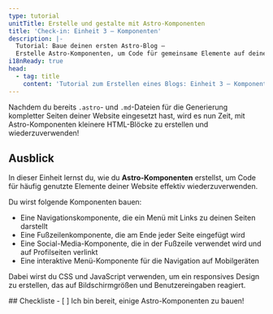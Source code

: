 ```yaml
---
type: tutorial
unitTitle: Erstelle und gestalte mit Astro-Komponenten
title: 'Check-in: Einheit 3 – Komponenten'
description: |-
  Tutorial: Baue deinen ersten Astro-Blog —
  Erstelle Astro-Komponenten, um Code für gemeinsame Elemente auf deiner Website wiederzuverwenden
i18nReady: true
head:
  - tag: title
    content: 'Tutorial zum Erstellen eines Blogs: Einheit 3 – Komponenten | Dokumentation'
---
```


Nachdem du bereits `.astro`- und `.md`-Dateien für die Generierung kompletter Seiten deiner Website eingesetzt hast, wird es nun Zeit, mit Astro-Komponenten kleinere HTML-Blöcke zu erstellen und wiederzuverwenden!

## Ausblick

In dieser Einheit lernst du, wie du **Astro-Komponenten** erstellst, um Code für häufig genutzte Elemente deiner Website effektiv wiederzuverwenden.

Du wirst folgende Komponenten bauen:
- Eine Navigationskomponente, die ein Menü mit Links zu deinen Seiten darstellt
- Eine Fußzeilenkomponente, die am Ende jeder Seite eingefügt wird
- Eine Social-Media-Komponente, die in der Fußzeile verwendet wird und auf Profilseiten verlinkt
- Eine interaktive Menü-Komponente für die Navigation auf Mobilgeräten

Dabei wirst du CSS und JavaScript verwenden, um ein responsives Design zu erstellen, das auf Bildschirmgrößen und Benutzereingaben reagiert.


<Box icon="check-list">
## Checkliste

<Checklist>
- [ ] Ich bin bereit, einige Astro-Komponenten zu bauen!
</Checklist>
</Box>
